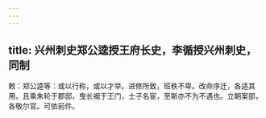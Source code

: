 ```yaml
---
---
---
```

title: 兴州刺史郑公逵授王府长史，李循授兴州刺史，同制
---



敕：郑公逵等：或以行称，或以才举。进修所致，班秩不卑。改命序迁，各适其用。且乘朱轮于郡邸，曳长裾于王门，士子名宦，至斯亦不为不遇也。立朝案部，各敬尔官。可依前件。